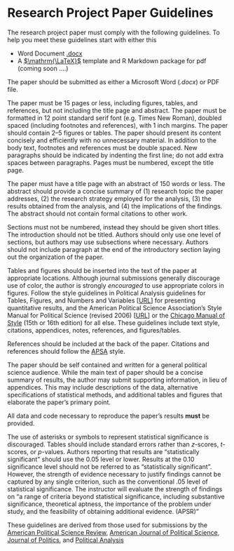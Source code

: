 # Research Project Paper Guidelines

The research project paper must comply with the following guidelines.
To help you meet these guidelines start with either this

- Word Document [.docx](/files/example-manuscript.docx)
- A [$\mathrm{\LaTeX}$](/files/final_project_template.tex) template and R Markdown package for pdf (coming soon ....)

The paper should be submitted as either a Microsoft Word (*.docx*) or PDF file.

The paper must be 15 pages or less, including figures, tables, and references, but not including the title page and abstract. The paper must be formatted in 12 point standard serif font (e.g. Times New Roman), doubled spaced (including footnotes and references), with 1 inch margins. The paper should contain 2--5 figures or tables. The paper should present its content concisely and efficiently with no unnecessary material. In addition to the body text, footnotes and references must be double spaced. New paragraphs should be indicated by indenting the first line; do not add extra spaces between paragraphs. Pages must be numbered, except the title page.

The paper must have a title page with an abstract of 150 words or less. The abstract should provide a concise summary of (1) research topic the paper addresses, (2) the research strategy employed for the analysis, (3) the results obtained from the analysis, and (4) the implications of the findings. The abstract should not contain formal citations to other work.

Sections must not be numbered, instead they should be given short titles. The introduction should not be titled. Authors should only use one level of sections, but authors may use subsections where necessary. Authors should not include paragraph at the end of the introductory section laying out the organization of the paper.

Tables and figures should be inserted into the text of the paper at appropriate locations. Although journal submissions generally discourage use of color, the author is strongly *encouraged* to use appropriate colors in figures. Follow the style guidelines in  Political Analysis guidelines for Tables, Figures, and Numbers and Variables [[URL](http://www.oxfordjournals.org/our_journals/polana/for_authors/general.html)] for presenting quantitative results, and the American Political Science Association's Style Manual for Political Science (revised 2006) [[URL](http://www.apsanet.org/Portals/54/APSA%20Files/publications/APSAStyleManual2006.pdf)] or the [Chicago Manual of Style](http://www.chicagomanualofstyle.org/search.epl) (15th or 16th edition) for all else. These guidelines include text style, citations, appendices, notes, references, and figures/tables.

References should be included at the back of the paper. Citations and references should follow the [APSA](http://www.apsanet.org/Portals/54/APSA%20Files/publications/APSAStyleManual2006.pdf) style.

The paper should be self contained and written for a general political science audience.
While the main text of paper should be a concise summary of results, the author may submit supporting information, in lieu of appendices. This may include descriptions of the data, alternative specifications of statistical methods, and additional tables and figures that elaborate the paper's primary point.

All data and code necessary to reproduce the paper's results **must** be provided.

The use of asterisks or symbols to represent statistical significance is discouraged. Tables should include standard errors rather than $z$-scores, $t$-scores, or $p$-values. Authors reporting that results are "statistically significant" should use the 0.05 level or lower. Results at the 0.10 significance level should not be referred to as "statistically significant". However, the strength of evidence necessary to justify findings cannot be captured by any single criterion, such as the conventional .05 level of statistical significance. The instructor will evaluate the strength of findings on "a range of criteria beyond statistical significance, including substantive significance, theoretical aptness, the importance of the problem under study, and the feasibility of obtaining additional evidence. (APSR)"

These guidelines are derived from those used for submissions by the [American Political Science Review](http://www.apsanet.org/apsrsubmissions), [American Journal of Political Science](http://ajps.org/guidelines-for-manuscripts/), [Journal of Politics](http://www.journals.uchicago.edu/journals/jop/instruct), and [Political Analysis](http://www.oxfordjournals.org/our_journals/polana/for_authors/general.html)
